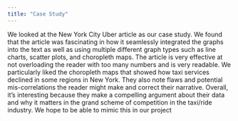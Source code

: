 ```yaml
---
title: "Case Study"
---
```


We looked at the New York City Uber article as our case study. We found that the article was fascinating in how it seamlessly integrated the graphs into the text as well as using multiple different graph types such as line charts, scatter plots, and choropleth maps. The article is very effective at not overloading the reader with too many numbers and is very readable. We particularly liked the choropleth maps that showed how taxi services declined in some regions in New York. They also note flaws and potential mis-correlations the reader might make and correct their narrative. Overall, it’s interesting because they make a compelling argument about their data and why it matters in the grand scheme of competition in the taxi/ride industry. We hope to be able to mimic this in our project
